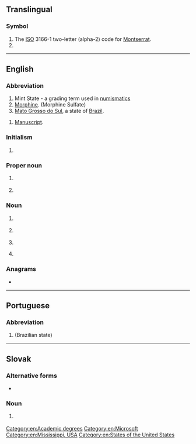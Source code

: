{{also|Appendix:Variations of "ms"}}
==Translingual==

===Symbol===
{{head|mul|symbol}}

# The [[ISO]] 3166-1 two-letter (alpha-2) code for [[Montserrat]].
# {{SI-unit-abbnp|mega|siemens|electrical conductance}}

----

==English==

===Abbreviation===
{{rfc-header|Abbreviation}}
{{head|en|abbreviation}}

# Mint State - a grading term used in [[numismatics]]
# [[morphine|Morphine]]. (Morphine Sulfate)
# [[Mato Grosso do Sul]], a state of [[Brazil]].

{{head|en|abbreviation|g=s|p|MSS}}
# [[manuscript|Manuscript]].

===Initialism===
{{rfc-header|Initialism}}
{{head|en|initialism}}

# {{lb|en|nautical}} {{initialism of|lang=en|[[motor ship|Motor Ship]]}} {{gloss|[[diesel]] engined ship}}

===Proper noun===
{{en-proper-noun}}

# {{initialism of|lang=en|Microsoft}} {{gloss|a software company}}
# {{abbreviation of|lang=en|Mississippi}} {{gloss|a state of the [[United States of America]]}}

===Noun===
{{en-noun|~|es}}

# {{lb|en|pathology|uncountable}} {{initialism of|lang=en|[[multiple sclerosis|Multiple sclerosis]]}} {{gloss|a chronic, inflammatory, demyelinating disease}}
# {{lb|en|academics}} {{initialism of|lang=en|Master of Science}}
# {{initialism of|lang=en|middle school}}
# {{lb|en|philately}} {{initialism of|lang=en|[[mini]]-[[sheet]]}}

===Anagrams===
* {{anagrams|en|a=ms|S & M|S&M|SM|Sm|sm}}

[[Category:en:Academic degrees]]
[[Category:en:Microsoft]]
[[Category:en:Mississippi, USA]]
[[Category:en:States of the United States]]

----

==Portuguese==

===Abbreviation===
{{rfc-header|Abbreviation}}
{{head|pt|abbreviation}}

# {{abbreviation of|Mato Grosso do Sul|lang=pt}} (Brazilian state)

----

==Slovak==

===Alternative forms===
* {{l|sk|Ms}} {{qualifier|world championship}}

===Noun===
{{head|sk|noun}}

# {{abbreviation of|lang=sk|[[majstrovstvá]] [[sveta]]}} {{gloss|world championship}} {{qualifier|from [[majstrovstvo]]+[[sveta]]}} {{gloss|and other forms [[majstrovstiev]]/[[majstrovstvách]]/etc}}